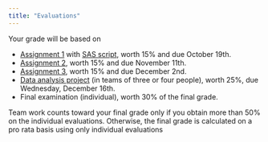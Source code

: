 ```yaml
---
title: "Evaluations"
---
```


Your grade will be based on

- [Assignment 1](../files/evaluations/MATH60604A-Assignment1.pdf) with [SAS script](../files/evaluations/power.sas), worth 15% and due October 19th. 
- [Assignment 2](../files/evaluations/MATH60604A-Assignment2.pdf), worth 15% and due November 11th.
- [Assignment 3](../files/evaluations/MATH60604A-Assignment3.pdf), worth 15% and due December 2nd.
- [Data analysis project](../files/evaluations/MATH60604A_project.pdf) (in teams of three or four people), worth 25%, due Wednesday, December 16th.
- Final examination (individual), worth 30% of the final grade.


Team work counts toward your final grade only if you obtain more than 50% on the individual evaluations. Otherwise,
the final grade is calculated on a pro rata basis using only individual evaluations
